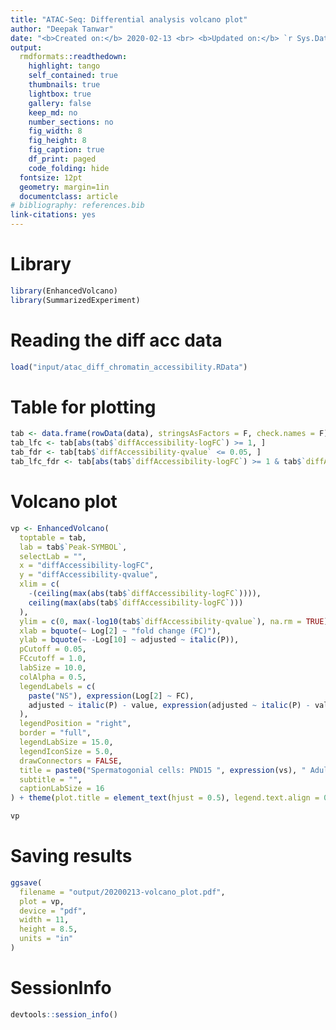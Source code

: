 ```yaml
---
title: "ATAC-Seq: Differential analysis volcano plot"
author: "Deepak Tanwar"
date: "<b>Created on:</b> 2020-02-13 <br> <b>Updated on:</b> `r Sys.Date()`"
output:
  rmdformats::readthedown:
    highlight: tango
    self_contained: true
    thumbnails: true
    lightbox: true
    gallery: false
    keep_md: no
    number_sections: no
    fig_width: 8
    fig_height: 8
    fig_caption: true
    df_print: paged
    code_folding: hide
  fontsize: 12pt
  geometry: margin=1in
  documentclass: article
# bibliography: references.bib
link-citations: yes
---
```


# Library
```r
library(EnhancedVolcano)
library(SummarizedExperiment)
```

# Reading the diff acc data
```r
load("input/atac_diff_chromatin_accessibility.RData")
```

# Table for plotting
```r
tab <- data.frame(rowData(data), stringsAsFactors = F, check.names = F)
tab_lfc <- tab[abs(tab$`diffAccessibility-logFC`) >= 1, ]
tab_fdr <- tab[tab$`diffAccessibility-qvalue` <= 0.05, ]
tab_lfc_fdr <- tab[abs(tab$`diffAccessibility-logFC`) >= 1 & tab$`diffAccessibility-qvalue` <= 0.05, ]
```

# Volcano plot
```r
vp <- EnhancedVolcano(
  toptable = tab,
  lab = tab$`Peak-SYMBOL`,
  selectLab = "",
  x = "diffAccessibility-logFC",
  y = "diffAccessibility-qvalue",
  xlim = c(
    -(ceiling(max(abs(tab$`diffAccessibility-logFC`)))),
    ceiling(max(abs(tab$`diffAccessibility-logFC`)))
  ),
  ylim = c(0, max(-log10(tab$`diffAccessibility-qvalue`), na.rm = TRUE) + 1),
  xlab = bquote(~ Log[2] ~ "fold change (FC)"),
  ylab = bquote(~ -Log[10] ~ adjusted ~ italic(P)),
  pCutoff = 0.05,
  FCcutoff = 1.0,
  labSize = 10.0,
  colAlpha = 0.5,
  legendLabels = c(
    paste("NS"), expression(Log[2] ~ FC),
    adjusted ~ italic(P) - value, expression(adjusted ~ italic(P) - value ~ "&" ~ log[2] ~ FC)
  ),
  legendPosition = "right",
  border = "full",
  legendLabSize = 15.0,
  legendIconSize = 5.0,
  drawConnectors = FALSE,
  title = paste0("Spermatogonial cells: PND15 ", expression(vs), " Adult"),
  subtitle = "",
  captionLabSize = 16
) + theme(plot.title = element_text(hjust = 0.5), legend.text.align = 0)
```


```r
vp
```

# Saving results
```r
ggsave(
  filename = "output/20200213-volcano_plot.pdf",
  plot = vp,
  device = "pdf",
  width = 11,
  height = 8.5,
  units = "in"
)
```

# SessionInfo
```r
devtools::session_info()
```

